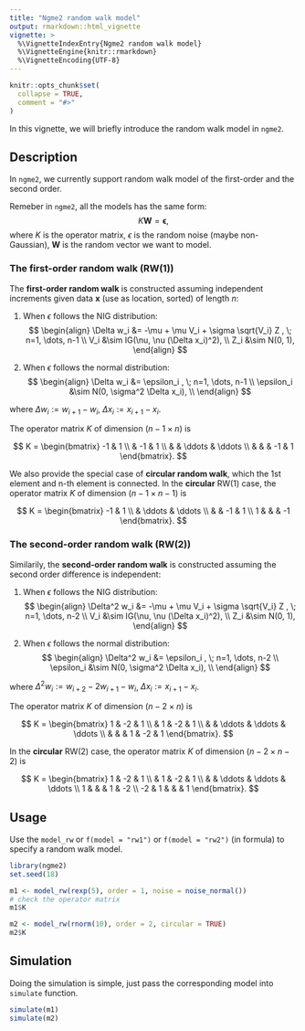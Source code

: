 ```yaml
---
title: "Ngme2 random walk model"
output: rmarkdown::html_vignette
vignette: >
  %\VignetteIndexEntry{Ngme2 random walk model}
  %\VignetteEngine{knitr::rmarkdown}
  %\VignetteEncoding{UTF-8}
---
```


```r
knitr::opts_chunk$set(
  collapse = TRUE,
  comment = "#>"
)
```

In this vignette, we will briefly introduce the random walk model in `ngme2`.

## Description

In `ngme2`, we currently support random walk model of the first-order and the second order.

Remeber in `ngme2`, all the models has the same form:
$$K \mathbf{W} = \boldsymbol{\epsilon},$$
where $K$ is the operator matrix, $\epsilon$ is the random noise (maybe non-Gaussian),
$\mathbf{W}$ is the random vector we want to model.

### The first-order random walk (RW(1))

The **first-order random walk** is constructed assuming independent increments given data
$\mathbf{x}$ (use as location, sorted) of length $n$:

1. When $\epsilon$ follows the NIG distribution:
$$
\begin{align}
\Delta w_i &= -\mu + \mu V_i + \sigma \sqrt{V_i} Z , \; n=1, \dots, n-1 \\
V_i &\sim IG(\nu, \nu (\Delta x_i)^2), \\
Z_i &\sim N(0, 1),
\end{align}
$$

2. When $\epsilon$ follows the normal distribution:
$$
\begin{align}
\Delta w_i &= \epsilon_i , \; n=1, \dots, n-1 \\
\epsilon_i &\sim N(0, \sigma^2 \Delta x_i), \\
\end{align}
$$

where $\Delta w_i := w_{i+1} - w_{i}$, $\Delta x_i := x_{i+1} - x_{i}$.

The operator matrix $K$ of dimension $(n-1 \times n)$ is

$$
K =
  \begin{bmatrix}
    -1 & 1 \\
      & -1 & 1 \\
      & & \ddots & \ddots \\
      & & & -1 & 1
  \end{bmatrix}.
$$

We also provide the special case of **circular random walk**, which the 1st element and n-th element is connected.
In the **circular** RW(1) case, the operator matrix $K$ of dimension $(n-1 \times n-1)$ is

$$
K =
  \begin{bmatrix}
    -1 & 1 \\
      & \ddots & \ddots \\
      &  & -1 & 1 \\
       1 & & & -1
  \end{bmatrix}.
$$

### The second-order random walk (RW(2))

Similarily, the **second-order random walk** is constructed assuming the second order difference is independent:

1. When $\epsilon$ follows the NIG distribution:
$$
\begin{align}
\Delta^2 w_i &= -\mu + \mu V_i + \sigma \sqrt{V_i} Z , \; n=1, \dots, n-2 \\
V_i &\sim IG(\nu, \nu (\Delta x_i)^2), \\
Z_i &\sim N(0, 1),
\end{align}
$$

2. When $\epsilon$ follows the normal distribution:
$$
\begin{align}
\Delta^2 w_i &= \epsilon_i , \; n=1, \dots, n-2 \\
\epsilon_i &\sim N(0, \sigma^2 \Delta x_i), \\
\end{align}
$$

where $\Delta^2 w_i := w_{i+2} - 2w_{i+1} - w_{i}$, $\Delta x_i := x_{i+1} - x_{i}$.

The operator matrix $K$ of dimension $(n-2 \times n)$ is

$$
K =
  \begin{bmatrix}
    1 & -2 & 1 \\
      & 1 & -2 & 1 \\
      & & \ddots & \ddots & \ddots \\
      & & & 1 & -2 & 1
  \end{bmatrix}.
$$

In the **circular** RW(2) case, the operator matrix $K$ of dimension $(n-2 \times n-2)$ is

$$
K =
  \begin{bmatrix}
    1 & -2 & 1 \\
      & 1 & -2 & 1 \\
      & & \ddots & \ddots & \ddots \\
      1 & & & 1 & -2 \\
      -2 & 1 & & & 1
  \end{bmatrix}.
$$


## Usage

Use the `model_rw` or `f(model = "rw1")` or `f(model = "rw2")` (in formula) to specify a random walk model.

```r
library(ngme2)
set.seed(18)

m1 <- model_rw(rexp(5), order = 1, noise = noise_normal())
# check the operator matrix
m1$K

m2 <- model_rw(rnorm(10), order = 2, circular = TRUE)
m2$K
```

## Simulation

Doing the simulation is simple, just pass the corresponding model into `simulate` function.

```r
simulate(m1)
simulate(m2)
```
